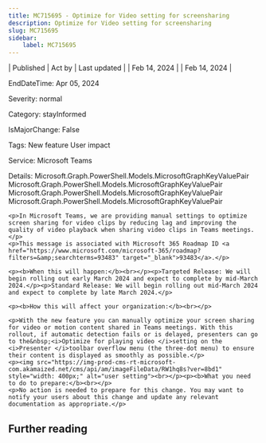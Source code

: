 ```yaml
---
title: MC715695 - Optimize for Video setting for screensharing
description: Optimize for Video setting for screensharing
slug: MC715695
sidebar:
    label: MC715695
---
```



| Published | Act by | Last updated |
| Feb 14, 2024 |  | Feb 14, 2024 |

EndDateTime: Apr 05, 2024

Severity: normal

Category: stayInformed

IsMajorChange: False

Tags: New feature User impact

Service: Microsoft Teams

Details: Microsoft.Graph.PowerShell.Models.MicrosoftGraphKeyValuePair Microsoft.Graph.PowerShell.Models.MicrosoftGraphKeyValuePair Microsoft.Graph.PowerShell.Models.MicrosoftGraphKeyValuePair Microsoft.Graph.PowerShell.Models.MicrosoftGraphKeyValuePair

```
<p>In Microsoft Teams, we are providing manual settings to optimize screen sharing for video clips by reducing lag and improving the quality of video playback when sharing video clips in Teams meetings.</p>
<p>This message is associated with Microsoft 365 Roadmap ID <a href="https://www.microsoft.com/microsoft-365/roadmap?filters=&amp;searchterms=93483" target="_blank">93483</a>.</p>

<p><b>When this will happen:</b><br></p><p>Targeted Release: We will begin rolling out early March 2024 and expect to complete by mid-March 2024.</p><p>Standard Release: We will begin rolling out mid-March 2024 and expect to complete by late March 2024.</p>

<p><b>How this will affect your organization:</b><br></p>

<p>With the new feature you can manually optimize your screen sharing for video or motion content shared in Teams meetings. With this rollout, if automatic detection fails or is delayed, presenters can go to the&nbsp;<i>Optimize for playing video </i>setting on the <i>Presenter </i>toolbar overflow menu (the three-dot menu) to ensure their content is displayed as smoothly as possible.</p>
<p><img src="https://img-prod-cms-rt-microsoft-com.akamaized.net/cms/api/am/imageFileData/RW1hq8s?ver=8bd1" style="width: 400px;" alt="user setting"><br></p><p><b>What you need to do to prepare:</b><br></p>
<p>No action is needed to prepare for this change. You may want to notify your users about this change and update any relevant documentation as appropriate.</p>
```

## Further reading
